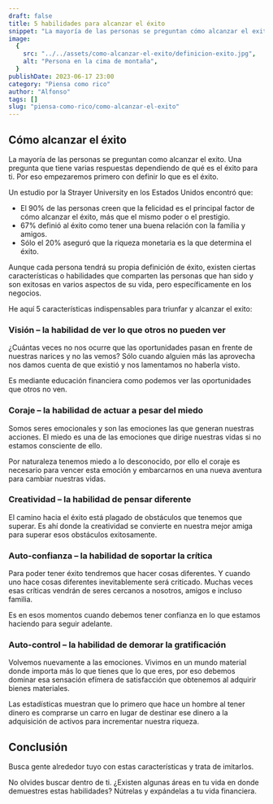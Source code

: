 ```yaml
---
draft: false
title: 5 habilidades para alcanzar el éxito
snippet: "La mayoría de las personas se preguntan cómo alcanzar el exito. Una pregunta que tiene varias respuestas dependiendo de qué es el éxito para ti."
image:
  {
    src: "../../assets/como-alcanzar-el-exito/definicion-exito.jpg",
    alt: "Persona en la cima de montaña",
  }
publishDate: 2023-06-17 23:00
category: "Piensa como rico"
author: "Alfonso"
tags: []
slug: "piensa-como-rico/como-alcanzar-el-exito"
---
```


## Cómo alcanzar el éxito

La mayoría de las personas se preguntan como alcanzar el exito. Una pregunta que tiene varias respuestas dependiendo de qué es el éxito para ti. Por eso empezaremos primero con definir lo que es el éxito.

Un estudio por la Strayer University en los Estados Unidos encontró que:

- El 90% de las personas creen que la felicidad es el principal factor de cómo alcanzar el éxito, más que el mismo poder o el prestigio.
- 67% definió al éxito como tener una buena relación con la familia y amigos.
- Sólo el 20% aseguró que la riqueza monetaria es la que determina el éxito.

Aunque cada persona tendrá su propia definición de éxito, existen ciertas características o habilidades que comparten las personas que han sido y son exitosas en varios aspectos de su vida, pero específicamente en los negocios.

He aquí 5 características indispensables para triunfar y alcanzar el exito:

### Visión – la habilidad de ver lo que otros no pueden ver

¿Cuántas veces no nos ocurre que las oportunidades pasan en frente de nuestras narices y no las vemos? Sólo cuando alguien más las aprovecha nos damos cuenta de que existió y nos lamentamos no haberla visto.

Es mediante educación financiera como podemos ver las oportunidades que otros no ven.

### Coraje – la habilidad de actuar a pesar del miedo

Somos seres emocionales y son las emociones las que generan nuestras acciones. El miedo es una de las emociones que dirige nuestras vidas si no estamos consciente de ello.

Por naturaleza tenemos miedo a lo desconocido, por ello el coraje es necesario para vencer esta emoción y embarcarnos en una nueva aventura para cambiar nuestras vidas.

### Creatividad – la habilidad de pensar diferente

El camino hacia el éxito está plagado de obstáculos que tenemos que superar. Es ahí donde la creatividad se convierte en nuestra mejor amiga para superar esos obstáculos exitosamente.

### Auto-confianza – la habilidad de soportar la crítica

Para poder tener éxito tendremos que hacer cosas diferentes. Y cuando uno hace cosas diferentes inevitablemente será criticado. Muchas veces esas críticas vendrán de seres cercanos a nosotros, amigos e incluso familia.

Es en esos momentos cuando debemos tener confianza en lo que estamos haciendo para seguir adelante.

### Auto-control – la habilidad de demorar la gratificación

Volvemos nuevamente a las emociones. Vivimos en un mundo material donde importa más lo que tienes que lo que eres, por eso debemos dominar esa sensación efímera de satisfacción que obtenemos al adquirir bienes materiales.

Las estadísticas muestran que lo primero que hace un hombre al tener dinero es comprarse un carro en lugar de destinar ese dinero a la adquisición de activos para incrementar nuestra riqueza.

## Conclusión

Busca gente alrededor tuyo con estas características y trata de imitarlos.

No olvides buscar dentro de ti. ¿Existen algunas áreas en tu vida en donde demuestres estas habilidades? Nútrelas y expándelas a tu vida financiera.
